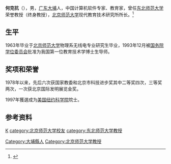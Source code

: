 '''何克抗'''（{{bd|1937年|2021catIdx=H何}}），男，[[广东|广东]][[大埔县|大埔]]人，中国计算机软件专家、教育家，曾任[[东北师范大学|东北师范大学]]荣誉教授（终身教授），[[北京师范大学|北京师范大学]]现代教育技术研究所所长。<ref>{{Cite book|title=中华当代文化名人大辞典|author=张品兴, 殷登祥, 陈有进等主编|publisher=中国广播电视出版社|year=1992|isbn=9787504315137|location=北京|pages=}}</ref>

== 生平 ==
1963年毕业于[[北京师范大学|北京师范大学]]物理系无线电专业研究生毕业，1993年12月被[[国务院学位委员会|国务院学位委员会]]批准为我国第一位教育技术学博士生导师。

== 奖项和荣誉 ==
1978年以来，先后六次获国家教委和北京市科技进步奖其中二等奖四次，三等奖两次，一次获北京国际发明展览金奖。

1997年獲選成为[[美国|美国]][[纽约科学院|纽约科学院]]院士。

== 参考资料 ==
{{reflist}}

{{Authority control}}
{{DEFAULTSORT:He}}
[[category:何姓|K]]
[[Category:大埔縣人|Category:大埔縣人]]
[[category:北京师范大学校友|category:北京师范大学校友]]
[[category:东北师范大学教授|category:东北师范大学教授]]
[[Category:北京师范大学教授|Category:北京师范大学教授]]